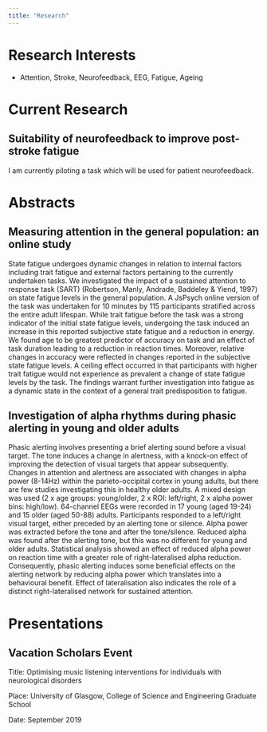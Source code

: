 ```yaml
---
title: "Research"
---
```


# Research Interests

* Attention, Stroke, Neurofeedback, EEG, Fatigue, Ageing

# Current Research

## Suitability of neurofeedback to improve post-stroke fatigue

I am currently piloting a task which will be used for patient neurofeedback.

# Abstracts

## Measuring attention in the general population: an online study

State fatigue undergoes dynamic changes in relation to internal factors including trait fatigue and external factors pertaining to the currently undertaken tasks. We investigated the impact of a sustained attention to response task (SART) (Robertson, Manly, Andrade, Baddeley & Yiend, 1997) on state fatigue levels in the general population. A JsPsych online version of the task was undertaken for 10 minutes by 115 participants stratified across the entire adult lifespan. While trait fatigue before the task was a strong indicator of the initial state fatigue levels, undergoing the task induced an increase in this reported subjective state fatigue and a reduction in energy. We found age to be greatest predictor of accuracy on task and an effect of task duration leading to a reduction in reaction times. Moreover, relative changes in accuracy were reflected in changes reported in the subjective state fatigue levels. A ceiling effect occurred in that participants with higher trait fatigue would not experience as prevalent a change of state fatigue levels by the task. The findings warrant further investigation into fatigue as a dynamic state in the context of a general trait predisposition to fatigue.

## Investigation of alpha rhythms during phasic alerting in young and older adults

Phasic alerting involves presenting a brief alerting sound before a visual target. The tone induces a change in alertness, with a knock-on effect of improving the detection of visual targets that appear subsequently. Changes in attention and alertness are associated with changes in alpha power (8-14Hz) within the parieto-occipital cortex in young adults, but there are few studies investigating this in healthy older adults. A mixed design was used (2 x age groups: young/older, 2 x ROI: left/right, 2 x alpha power bins: high/low). 64-channel EEGs were recorded in 17 young (aged 19-24) and 15 older (aged 50-88) adults. Participants responded to a left/right visual target, either preceded by an alerting tone or silence. Alpha power was extracted before the tone and after the tone/silence. Reduced alpha was found after the alerting tone, but this was no different for young and older adults. Statistical analysis showed an effect of reduced alpha power on reaction time with a greater role of right-lateralised alpha reduction. Consequently, phasic alerting induces some beneficial effects on the alerting network by reducing alpha power which translates into a behavioural benefit. Effect of lateralisation also indicates the role of a distinct right-lateralised network for sustained attention.

# Presentations

## Vacation Scholars Event

Title: Optimising music listening interventions for individuals with neurological disorders

Place: University of Glasgow, College of Science and Engineering Graduate School

Date: September 2019